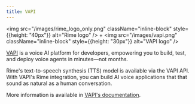 ```yaml
---
title: VAPI
---
```


<img src="/images/rime_logo_only.png" className="inline-block" style={{height: "40px"}} alt="Rime logo" />
<span className="mx-2">+</span>
<img src="/images/vapi.png" className="inline-block" style={{height: "30px"}} alt="VAPI logo" />

[VAPI](https://vapi.ai/) is a voice AI platform for developers, empowering you to build, test, and deploy voice agents in minutes—not months.

Rime's text-to-speech synthesis (TTS) model is available via the VAPI API. With VAPI's Rime integration, you can build AI voice applications that that sound as natural as a human conversation.

More information is available in [VAPI's documentation](https://docs.vapi.ai/providers/voice/rimeai).